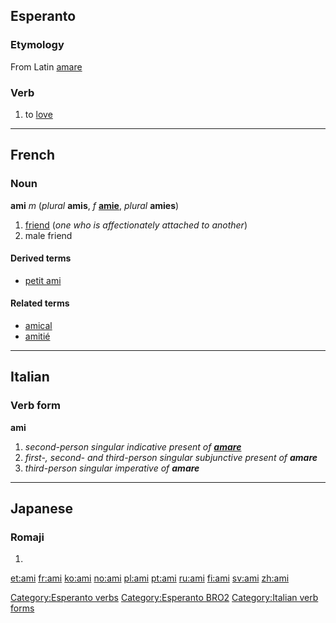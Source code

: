 ==Esperanto==
===Etymology===
From Latin [[amare]]

===Verb===
{{eo-verb|am}}

#to [[love]]

[[Category:Esperanto verbs]]
[[Category:Esperanto BRO2]]
----

==French==
===Noun===
'''ami''' ''m'' (''plural'' '''amis''', ''f'' '''[[amie]]''', ''plural'' '''amies''')

#[[friend]] (''one who is affectionately attached to another'')
#male friend

====Derived terms====
*[[petit ami]]

====Related terms====
*[[amical]]
*[[amitié]]

----

==Italian==
===Verb form===
'''ami'''

#''second-person singular indicative present of '''[[amare]]'''''
#''first-, second- and third-person singular subjunctive present of '''amare'''''
#''third-person singular imperative of '''amare'''''
[[Category:Italian verb forms]]

----
==Japanese==
===Romaji===
{{romaji|あみ}}
# {{japdef|網|[[net]], gin trap}}

[[et:ami]]
[[fr:ami]]
[[ko:ami]]
[[no:ami]]
[[pl:ami]]
[[pt:ami]]
[[ru:ami]]
[[fi:ami]]
[[sv:ami]]
[[zh:ami]]